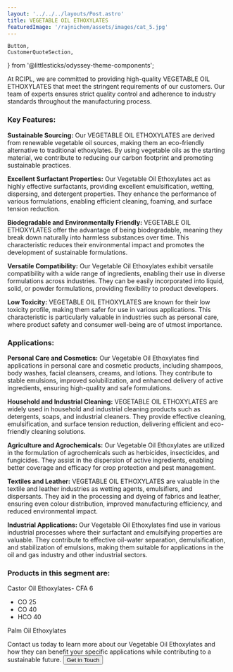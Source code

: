 ```yaml
---
layout: '../../../layouts/Post.astro'
title: VEGETABLE OIL ETHOXYLATES
featuredImage: '/rajnichem/assets/images/cat_5.jpg'
---
```

	Button,
	CustomerQuoteSection,
} from '@littlesticks/odyssey-theme-components';

At RCIPL, we are committed to providing high-quality VEGETABLE OIL ETHOXYLATES that meet the stringent requirements of our customers. Our team of experts ensures strict quality control and adherence to industry standards throughout the manufacturing process. 

### Key Features:

**Sustainable Sourcing:** Our VEGETABLE OIL ETHOXYLATES are derived from renewable vegetable oil sources, making them an eco-friendly alternative to traditional ethoxylates. By using vegetable oils as the starting material, we contribute to reducing our carbon footprint and promoting sustainable practices.

**Excellent Surfactant Properties:** Our Vegetable Oil Ethoxylates act as highly effective surfactants, providing excellent emulsification, wetting, dispersing, and detergent properties. They enhance the performance of various formulations, enabling efficient cleaning, foaming, and surface tension reduction.

**Biodegradable and Environmentally Friendly:** VEGETABLE OIL ETHOXYLATES offer the advantage of being biodegradable, meaning they break down naturally into harmless substances over time. This characteristic reduces their environmental impact and promotes the development of sustainable formulations.

**Versatile Compatibility:** Our Vegetable Oil Ethoxylates exhibit versatile compatibility with a wide range of ingredients, enabling their use in diverse formulations across industries. They can be easily incorporated into liquid, solid, or powder formulations, providing flexibility to product developers.

**Low Toxicity:** VEGETABLE OIL ETHOXYLATES are known for their low toxicity profile, making them safer for use in various applications. This characteristic is particularly valuable in industries such as personal care, where product safety and consumer well-being are of utmost importance.

### Applications:

**Personal Care and Cosmetics:** Our Vegetable Oil Ethoxylates find applications in personal care and cosmetic products, including shampoos, body washes, facial cleansers, creams, and lotions. They contribute to stable emulsions, improved solubilization, and enhanced delivery of active ingredients, ensuring high-quality and safe formulations.

**Household and Industrial Cleaning:** VEGETABLE OIL ETHOXYLATES are widely used in household and industrial cleaning products such as detergents, soaps, and industrial cleaners. They provide effective cleaning, emulsification, and surface tension reduction, delivering efficient and eco-friendly cleaning solutions.

**Agriculture and Agrochemicals:** Our Vegetable Oil Ethoxylates are utilized in the formulation of agrochemicals such as herbicides, insecticides, and fungicides. They assist in the dispersion of active ingredients, enabling better coverage and efficacy for crop protection and pest management.

**Textiles and Leather:** VEGETABLE OIL ETHOXYLATES are valuable in the textile and leather industries as wetting agents, emulsifiers, and dispersants. They aid in the processing and dyeing of fabrics and leather, ensuring even colour distribution, improved manufacturing efficiency, and reduced environmental impact.

**Industrial Applications:** Our Vegetable Oil Ethoxylates find use in various industrial processes where their surfactant and emulsifying properties are valuable. They contribute to effective oil-water separation, demulsification, and stabilization of emulsions, making them suitable for applications in the oil and gas industry and other industrial sectors.

### Products in this segment are:

Castor Oil Ethoxylates- CFA 6
- CO 25
- CO 40
- HCO 40

Palm Oil Ethoxylates

Contact us today to learn more about our Vegetable Oil Ethoxylates and how they can benefit your specific applications while contributing to a sustainable future. 
<Button href="/rajnichem/company/contact" customIcon>
    <span id="CTA-button-text">Get in Touch</span>
        <Fragment slot="icon">
			<Icon id="CTA-button-icon" name="ic:round-keyboard-arrow-right" />
		</Fragment>
</Button>
